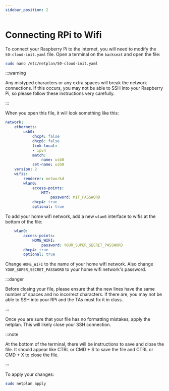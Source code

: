 ```yaml
---
sidebar_position: 2
---
```


# Connecting RPi to Wifi

To connect your Raspberry Pi to the internet, you will need to modify the `50-cloud-init.yaml` file. Open a terminal on the `backseat` and open the file:

```zsh
sudo nano /etc/netplan/50-cloud-init.yaml
```
:::warning

Any mistyped characters or any extra spaces will break the network connections. If this occurs, you may not be able to SSH into your Raspberry Pi, so please follow these instructions very carefully.

:::

When you open this file, it will look something like this:

```yaml
network:
    ethernets:
        usb0:
            dhcp4: false
            dhcp6: false
            link-local:
            - ipv4
            match:
                name: usb0
            set-name: usb0
    version: 2
    wifis:
        renderer: networkd
        wlan0:
            access-points:
                MIT:
                    password: MIT_PASSWORD
            dhcp4: true
            optional: true
```

To add your home wifi network, add a new `wlan0` interface to wifis at the bottom of the file:

```yaml
    wlan0:
        access-points:
            HOME_WIFI:
                password: YOUR_SUPER_SECRET_PASSWORD
        dhcp4: true
        optional: true
```

Change `HOME_WIFI` to the name of your home wifi network. Also change `YOUR_SUPER_SECRET_PASSWORD` to your home wifi network's password.

:::danger

Before closing your file, please ensure that the new lines have the same number of spaces and no incorrect characters. If there are, you may not be able to SSH into your RPi and the TAs must fix it in class.

:::

Once you are sure that your file has no formatting mistakes, apply the netplan. This will likely close your SSH connection.

:::note

At the bottom of the terminal, there will be instructions to save and close the file. It should appear like CTRL or CMD + S to save the file and CTRL or CMD + X to close the file.

:::

To apply your changes:

```zsh
sudo netplan apply
```